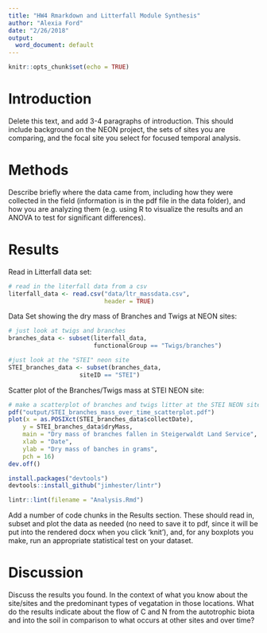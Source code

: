```yaml
---
title: "HW4 Rmarkdown and Litterfall Module Synthesis"
author: "Alexia Ford"
date: "2/26/2018"
output:
  word_document: default
---
```


```r
knitr::opts_chunk$set(echo = TRUE)
```

# Introduction

Delete this text, and add 3-4 paragraphs of introduction. This should include background on the NEON project, the sets of sites you are comparing, and the focal site you select for focused temporal analysis.

# Methods

Describe briefly where the data came from, including how they were collected in the field (information is in the pdf file in the data folder), and how you are analyzing them (e.g. using R to visualize the results and an ANOVA to test for significant differences).

# Results
Read in Litterfall data set:
```r
# read in the literfall data from a csv
literfall_data <- read.csv("data/ltr_massdata.csv",
                           header = TRUE)
```

Data Set showing the dry mass of Branches and Twigs at NEON sites:
```r
# just look at twigs and branches
branches_data <- subset(literfall_data, 
                        functionalGroup == "Twigs/branches")
```

```r
#just look at the "STEI" neon site
STEI_branches_data <- subset(branches_data,
                    siteID == "STEI")
```

Scatter plot of the Branches/Twigs mass at STEI NEON site:
```r
# make a scatterplot of branches and twigs litter at the STEI NEON site
pdf("output/STEI_branches_mass_over_time_scatterplot.pdf")
plot(x = as.POSIXct(STEI_branches_data$collectDate),
    y = STEI_branches_data$dryMass,
    main = "Dry mass of branches fallen in Steigerwaldt Land Service",
    xlab = "Date",
    ylab = "Dry mass of banches in grams",
    pch = 16)
dev.off()
```

```r
install.packages("devtools")
devtools::install_github("jimhester/lintr")
```

```r
lintr::lint(filename = "Analysis.Rmd")
```

Add a number of code chunks in the Results section. These should read in, subset and plot the data as needed (no need to save it to pdf, since it will be put into the rendered docx when you click 'knit'), and, for any boxplots you make, run an appropriate statistical test on your dataset.

# Discussion

Discuss the results you found. In the context of what you know about the site/sites and the predominant types of vegatation in those locations. What do the results indicate about the flow of C and N from the autotrophic biota and into the soil in comparison to what occurs at other sites and over time?
